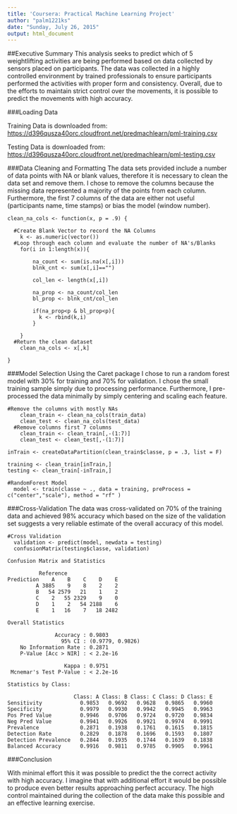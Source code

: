 ```yaml
---
title: 'Coursera: Practical Machine Learning Project'
author: "palm1221ks"
date: "Sunday, July 26, 2015"
output: html_document
---
```


##Executive Summary
This analysis seeks to predict which of 5 weightlifting activities are being performed based on data collected by sensors placed on participants. The data was collected in a highly controlled environment by trained professionals to ensure participants performed the activities with proper form and consistency. Overall, due to the efforts to maintain strict control over the movements, it is possible to predict the movements with high accuracy.

###Loading Data

Training Data is downloaded from: 
<https://d396qusza40orc.cloudfront.net/predmachlearn/pml-training.csv> 

Testing Data is downloaded from: 
<https://d396qusza40orc.cloudfront.net/predmachlearn/pml-testing.csv> 

###Data Cleaning and Formatting
The data sets provided include a number of data points with NA or blank values, therefore it is necessary to clean the data set and remove them. I chose to remove the columns because the missing data represented a majority of the points from each column. Furthermore, the first 7 columns of the data are either not useful (participants name, time stamps) or bias the model (window number).

```
clean_na_cols <- function(x, p = .9) {
  
  #Create Blank Vector to record the NA Columns
    k <- as.numeric(vector())
  #Loop through each column and evaluate the number of NA's/Blanks
    for(i in 1:length(x)){
        
        na_count <- sum(is.na(x[,i]))
        blnk_cnt <- sum(x[,i]=="")
        
        col_len <- length(x[,i])
        
        na_prop <- na_count/col_len
        bl_prop <- blnk_cnt/col_len
        
        if(na_prop<p & bl_prop<p){
          k <- rbind(k,i)
        }
        
    }
  #Return the clean dataset
    clean_na_cols <- x[,k]
  
}
```

###Model Selection
Using the Caret package I chose to run a random forest model with 30% for training and 70% for validation. I chose the small training sample simply due to processing performance. Furthermore, I pre-processed the data minimally by simply centering and scaling each feature.

```
#Remove the columns with mostly NAs
    clean_train <- clean_na_cols(train_data)
    clean_test <- clean_na_cols(test_data)
  #Remove columns first 7 columns
    clean_train <- clean_train[,-(1:7)]
    clean_test <- clean_test[,-(1:7)]

inTrain <- createDataPartition(clean_train$classe, p = .3, list = F)

training <- clean_train[inTrain,]
testing <- clean_train[-inTrain,]

#RandomForest Model
  model <- train(classe ~ ., data = training, preProcess = c("center","scale"), method = "rf" )
```

###Cross-Validation
The data was cross-validated on 70% of the training data and achieved 98% accuracy which based on the size of the validation set suggests a very reliable estimate of the overall accuracy of this model.

```
#Cross Validation
  validation <- predict(model, newdata = testing)
  confusionMatrix(testing$classe, validation)
```

```
Confusion Matrix and Statistics

          Reference
Prediction    A    B    C    D    E
         A 3885    9    8    2    2
         B   54 2579   21    1    2
         C    2   55 2329    9    0
         D    1    2   54 2188    6
         E    1   16    7   18 2482

Overall Statistics
                                          
               Accuracy : 0.9803          
                 95% CI : (0.9779, 0.9826)
    No Information Rate : 0.2871          
    P-Value [Acc > NIR] : < 2.2e-16       
                                          
                  Kappa : 0.9751          
 Mcnemar's Test P-Value : < 2.2e-16       

Statistics by Class:

                     Class: A Class: B Class: C Class: D Class: E
Sensitivity            0.9853   0.9692   0.9628   0.9865   0.9960
Specificity            0.9979   0.9930   0.9942   0.9945   0.9963
Pos Pred Value         0.9946   0.9706   0.9724   0.9720   0.9834
Neg Pred Value         0.9941   0.9926   0.9921   0.9974   0.9991
Prevalence             0.2871   0.1938   0.1761   0.1615   0.1815
Detection Rate         0.2829   0.1878   0.1696   0.1593   0.1807
Detection Prevalence   0.2844   0.1935   0.1744   0.1639   0.1838
Balanced Accuracy      0.9916   0.9811   0.9785   0.9905   0.9961
```

###Conclusion

With minimal effort this it was possible to predict the the correct activity with high accuracy. I imagine that with additional effort it would be possible to produce even better results approaching perfect accuracy. The high control maintained during the collection of the data make this possible and an effective learning exercise.

